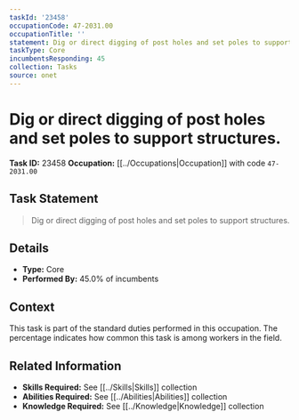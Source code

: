 ```yaml
---
taskId: '23458'
occupationCode: 47-2031.00
occupationTitle: ''
statement: Dig or direct digging of post holes and set poles to support structures.
taskType: Core
incumbentsResponding: 45
collection: Tasks
source: onet
---
```

# Dig or direct digging of post holes and set poles to support structures.

**Task ID:** 23458
**Occupation:** [[../Occupations|Occupation]] with code `47-2031.00`

## Task Statement

> Dig or direct digging of post holes and set poles to support structures.

## Details

- **Type:** Core
- **Performed By:** 45.0% of incumbents

## Context

This task is part of the standard duties performed in this occupation. The percentage indicates how common this task is among workers in the field.

## Related Information

- **Skills Required:** See [[../Skills|Skills]] collection
- **Abilities Required:** See [[../Abilities|Abilities]] collection
- **Knowledge Required:** See [[../Knowledge|Knowledge]] collection

